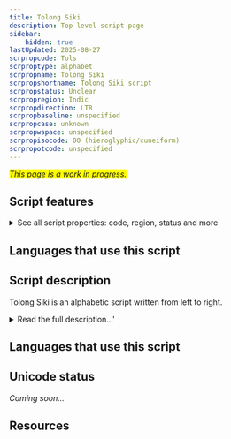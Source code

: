 ```yaml
---
title: Tolong Siki
description: Top-level script page
sidebar:
    hidden: true
lastUpdated: 2025-08-27
scrpropcode: Tols
scrproptype: alphabet
scrpropname: Tolong Siki
scrpropshortname: Tolong Siki script
scrpropstatus: Unclear
scrpropregion: Indic
scrpropdirection: LTR
scrpropbaseline: unspecified
scrpropcase: unknown
scrpropwspace: unspecified
scrpropisocode: 00 (hieroglyphic/cuneiform)
scrpropotcode: unspecified
---
```


<span style='background-color:yellow'>_This page is a work in progress._</span>


## Script features

<details>
<summary> See all script properties: code, region, status and more</summary>
<ScriptInfo />
</details>

## Languages that use this script

<WsList script='Tols' wsMax='5' />

## Script description

Tolong Siki is an alphabetic script written from left to right.

<details>
<summary>Read the full description...'</summary>It was developed in 1999 for writing Kurukh, a Dravidian language spoken primarily in the states of Jharkhand, Bihar, and Chattisgarh; however it is unknown whether or not it is still used for this purpose.

_This script is not currently recognized by the [ISO 15924 standard](http://www.unicode.org/iso15924/), but is included in ScriptSource for research purposes. If you have any information on this script, please add the information to this site. Your contributions can be a great help in refining and expanding the ISO 15924 standard. The [Script Encoding Initiative](http://www.linguistics.berkeley.edu/sei/) is working to support the inclusion of this script in the standard, and contributions here will support their efforts._
</details>

## Languages that use this script

<WsList script='Tols' wsMax='5' />

## Unicode status

_Coming soon..._

## Resources

<ScriptResources detailSummary='seemore' />


